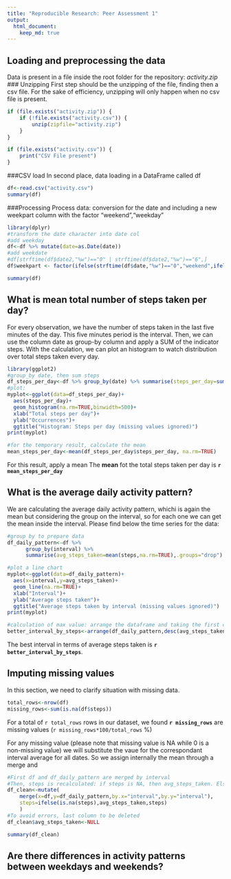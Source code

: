 ```yaml
---
title: "Reproducible Research: Peer Assessment 1"
output: 
  html_document:
    keep_md: true
---
```



## Loading and preprocessing the data
Data is present in a file inside the root folder for the repository: 
*activity.zip*
### Unzipping
First step should be the unzipping of the file, finding then a csv file. For the
sake of efficiency, unzipping will only happen when no csv file is present.
```r
if (file.exists("activity.zip")) {
    if (!file.exists("activity.csv")) {
        unzip(zipfile="activity.zip")
    }
}

if (file.exists("activity.csv")) {
    print("CSV File present")    
}
```

###CSV load
In second place, data loading in a DataFrame called df
```r
df<-read.csv("activity.csv")
summary(df)
```

###Processing
Process data: conversion for the date and including a new weekpart column with
the factor "weekend","weekday"
```r
library(dplyr)
#transform the date character into date col
#add weekday
df<-df %>% mutate(date=as.Date(date))
#add weekdate
#df[strftime(df$date2,"%w")=="0" | strftime(df$date2,"%w")=="6",]
df$weekpart <- factor(ifelse(strftime(df$date,"%w")=="0","weekend",ifelse(strftime(df$date,"%w")=="6","weekend","weekday")))

summary(df)
```


## What is mean total number of steps taken per day?
For every observation, we have the number of steps taken in the last five 
minutes of the day. This five minutes period is the interval. 
Then, we can use
the column date as group-by column and apply a SUM of the indicator steps.
With the calculation, we can plot an histogram to watch distribution over total
steps taken every day.
```r
library(ggplot2)
#group_by date, then sum steps
df_steps_per_day<-df %>% group_by(date) %>% summarise(steps_per_day=sum(steps,na.rm=TRUE),.groups="drop")
#plot:
myplot<-ggplot(data=df_steps_per_day)+
  aes(steps_per_day)+
  geom_histogram(na.rm=TRUE,binwidth=500)+
  xlab("Total steps per day")+
  ylab("Occurrences")+
  ggtitle("Histogram: Steps per day (missing values ignored)")
print(myplot)

#for the temporary result, calculate the mean
mean_steps_per_day<-mean(df_steps_per_day$steps_per_day, na.rm=TRUE)
```
For this result, apply a mean
The **mean** fot the total steps taken per day is **`r mean_steps_per_day`**


## What is the average daily activity pattern?
We are calculating the average daily activity pattern, whichi is again the mean
but considering the group on the interval, so for each one we can get the mean
inside the interval.
Please find below the time series for the data:
```r
#group by to prepare data
df_daily_pattern<-df %>% 
      group_by(interval) %>% 
      summarise(avg_steps_taken=mean(steps,na.rm=TRUE),.groups="drop")

#plot a line chart
myplot<-ggplot(data=df_daily_pattern)+
  aes(x=interval,y=avg_steps_taken)+
  geom_line(na.rm=TRUE)+
  xlab("Interval")+
  ylab("Average steps taken")+
  ggtitle("Average steps taken by interval (missing values ignored)")
print(myplot)

#calculation of max value: arrange the dataframe and taking the first column
better_interval_by_steps<-arrange(df_daily_pattern,desc(avg_steps_taken))[1,1]
```

The best interval in terms of average steps taken is **`r better_interval_by_steps`**.


## Imputing missing values
In this section, we need to clarify situation with missing data.
```r
total_rows<-nrow(df)
missing_rows<-sum(is.na(df$steps))
```
For a total of `r total_rows` rows in our dataset, we found **`r missing_rows`** 
are missing values (`r missing_rows*100/total_rows` %)

For any missing value (please note that missing value is NA while 0 is a non-missing value) we will substitute the vaue
for the correspondant interval average for all dates.
So we assign internally the mean through a merge and 
```r
#First df and df_daily_pattern are merged by interval
#Then, steps is recalculated: if steps is NA, then avg_steps_taken. Else no change
df_clean<-mutate(
    merge(x=df,y=df_daily_pattern,by.x="interval",by.y="interval"),
    steps=ifelse(is.na(steps),avg_steps_taken,steps)
    )
#To avoid errors, last column to be deleted
df_clean$avg_steps_taken<-NULL

summary(df_clean)
```




## Are there differences in activity patterns between weekdays and weekends?
